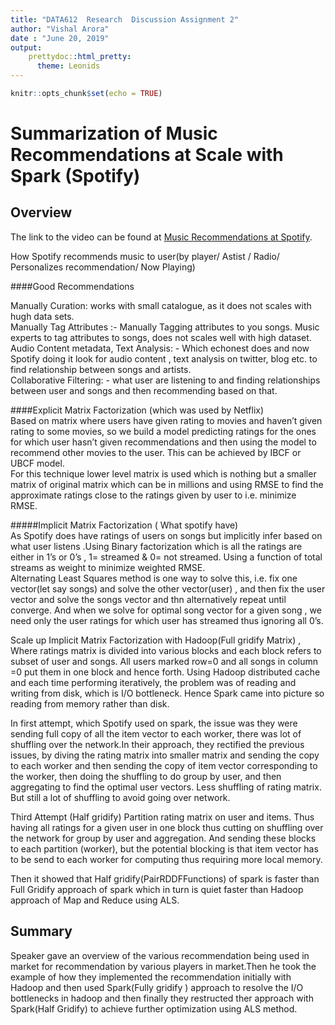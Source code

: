 ---
title: "DATA612  Research  Discussion Assignment 2"
author: "Vishal Arora"
date : "June 20, 2019"
output:
    prettydoc::html_pretty:
      theme: Leonids
---

```{r setup, include=FALSE}
knitr::opts_chunk$set(echo = TRUE)
```

# Summarization of Music Recommendations at Scale with Spark (Spotify)

## Overview 
The link to the video can be found at [Music Recommendations at Spotify](http://www.youtube.com/watch?v=3LBgiFch4_g).                            
                 

How Spotify recommends music to user(by player/ Astist / Radio/ Personalizes recommendation/ Now Playing)            

####Good Recommendations                                                            

Manually Curation: works with small catalogue, as it does not scales with hugh data sets.                                        
Manually Tag Attributes :- Manually Tagging attributes  to you songs. Music experts to tag attributes to songs, does not scales well with high dataset.                                           
Audio Content metadata, Text Analysis: - Which echonest does and now Spotify doing it look for audio content , text analysis on twitter, blog  etc. to find relationship between songs and artists.                  
Collaborative Filtering: - what user are listening to and finding relationships between user and songs and then recommending based on that.                                       
                                                                               


####Explicit Matrix Factorization (which was used by Netflix)                           
Based on matrix where users have given rating to movies and haven't given rating to some movies, so we build a model predicting ratings for the ones  for which user hasn't given recommendations and then using the model to recommend other movies to the user. This can be achieved by IBCF or UBCF model.                                    
For this  technique lower level matrix is used which is nothing but a smaller matrix of original matrix which can be in millions and using RMSE to find the approximate ratings close to the ratings given by user to i.e. minimize RMSE.                                                   

#####Implicit Matrix Factorization ( What spotify have)                                                             
As Spotify does have ratings of users on songs but implicitly infer based on what user listens .Using Binary factorization which is all the ratings are either in 1's or 0's , 1= streamed & 0= not streamed. Using a function of total streams as weight to minimize weighted RMSE.                                                             
Alternating Least Squares method is one way to solve this, i.e. fix one vector(let say songs) and solve the other vector(user) , and then fix the user vector and solve the songs vector and thn alternatively repeat until converge. And when we solve for optimal song vector for a given song , we need only the user ratings for which user has streamed thus ignoring all 0's.                                                                                     

Scale up Implicit Matrix Factorization with Hadoop(Full gridify Matrix) , Where ratings matrix is divided into various blocks and each block refers to subset of user and songs. All users marked row=0 and all songs in column =0 put them in one block and hence forth. Using Hadoop distributed cache and each time performing iteratively, the problem was of reading and writing from disk, which is I/O bottleneck. Hence Spark came into picture so reading from memory rather than disk.                              

In first attempt, which Spotify used on spark, the issue was they were sending full copy of all the item vector to each worker, there was lot of shuffling over the network.In their approach, they rectified the previous issues, by diving the rating matrix into smaller matrix and sending the copy to each worker and then sending the copy of item vector corresponding to the worker, then doing the shuffling to do group by user, and then aggregating to find the optimal user vectors. Less shuffling of rating matrix. But still a lot of shuffling to avoid going over network.                 

Third Attempt (Half gridify) Partition rating matrix on user and items. Thus having all ratings for a given user in one block thus cutting on shuffling over the network for group by user and aggregation. And sending these blocks to each partition (worker), but the potential blocking is that item vector has to be send to each worker for computing thus requiring more local memory.                               
                                 


Then it showed that Half gridify(PairRDDFFunctions) of spark is faster than Full Gridify approach of spark which in turn is quiet faster than Hadoop approach of Map and Reduce using ALS.                                
 
## Summary                                 
Speaker gave an overview of the various recommendation being used in market for recommendation by various players in market.Then he took the example of how they implemented the recommendation initially with Hadoop and then used Spark(Fully gridify ) approach to resolve the I/O bottlenecks in hadoop and then finally they restructed ther approach with Spark(Half Gridify) to achieve further optimization using ALS method.                      



